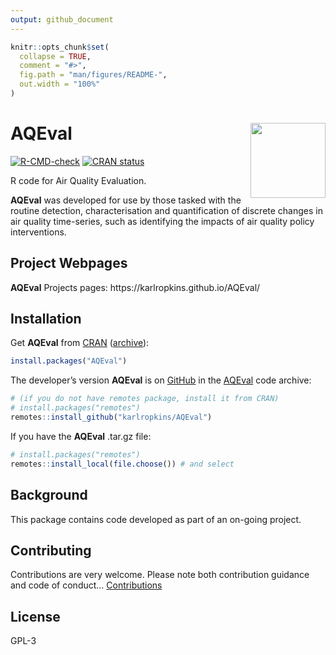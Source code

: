 ```yaml
---
output: github_document
---
```


<!-- README.md is generated from README.Rmd. Please edit that file -->

```r
knitr::opts_chunk$set(
  collapse = TRUE,
  comment = "#>",
  fig.path = "man/figures/README-",
  out.width = "100%"
)
```

# AQEval <img src="man/figures/logo.png" align="right" alt="" width="120" />

<!-- badges: start -->
[![R-CMD-check](https://github.com/karlropkins/AQEval/workflows/R-CMD-check/badge.svg)](https://github.com/karlropkins/AQEval/actions)
[![CRAN status](https://www.r-pkg.org/badges/version/AQEval)](https://CRAN.R-project.org/package=AQEval)
<!-- badges: end -->

R code for Air Quality Evaluation.

__AQEval__ was developed for use by those tasked with the routine detection, characterisation and
quantification of discrete changes in air quality time-series, such as identifying the impacts of air quality policy interventions. 

## Project Webpages

__AQEval__ Projects pages: https://karlropkins.github.io/AQEval/

## Installation

Get __AQEval__ from [CRAN](https://cran.r-project.org/) ([archive](https://CRAN.R-project.org/package=AQEval)):


```r
install.packages("AQEval")
```


The developer's version __AQEval__ is on [GitHub](https://github.com) in the [AQEval](https://github.com/karlropkins/AQEval) code archive:

```r
# (if you do not have remotes package, install it from CRAN) 
# install.packages("remotes")
remotes::install_github("karlropkins/AQEval") 
```

If you have the __AQEval__ .tar.gz file:

```r
# install.packages("remotes")
remotes::install_local(file.choose()) # and select
```

## Background
This package contains code developed as part 
of an on-going project.

## Contributing
Contributions are very welcome. Please note both contribution guidance and code of conduct...  [Contributions](https://karlropkins.github.io/AQEval/CONTRIBUTING.html) 


## License
GPL-3 

